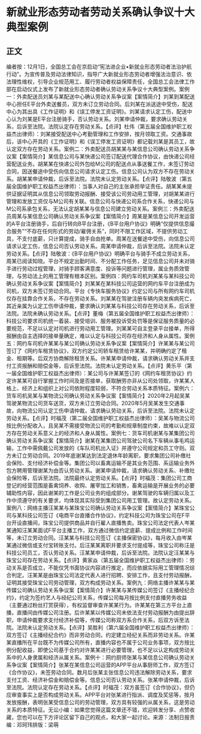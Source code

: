 # 新就业形态劳动者劳动关系确认争议十大典型案例
## 正文
编者按：12月1日，全国总工会在京启动“宪法进企业•新就业形态劳动者法治护航行动”。为宣传普及劳动法律知识，指导广大新就业形态劳动者增强法治意识、依法理性维权，引导企业规范用工、履行劳动者权益保障责任，全国总工会法律工作部在启动仪式上发布了新就业形态劳动者确认劳动关系争议十大典型案例。案例一：外卖配送员刘某与某配送中心确认劳动关系争议案【案情简介】刘某到某配送中心担任E平台外卖送餐员，双方未订立劳动合同。后刘某在派送途中受伤，配送中心为其出具《工作证明》和《误工停发工资证明》。刘某请求认定工伤，配送中心认为刘某是E平台注册骑手，否认劳动关系。刘某申请仲裁，要求确认劳动关系，后诉至法院。法院认定存在劳动关系。【点评】杜伟（第五届全国维护职工权益杰出律师）：刘某接受配送中心考勤管理和工作安排，按月领取工资。交通事故后，该中心开具的《工作证明》和《误工停发工资证明》都记载刘某是其员工，故认定双方存在劳动关系。案例二：外卖配送员胡某某与某信息公司确认劳动关系争议案【案情简介】某信息公司与某快递公司签订配送代理合作协议，由快递公司经营配送业务。胡某某在快递公司外包给M公司的配送点从事送餐工作，未签订劳动合同，因送餐途中受伤向信息公司请求认定工伤。信息公司认为双方不存在劳动关系。胡某某申请仲裁，后诉至法院。法院未认定劳动关系。【点评】陆敬波（第五届全国维护职工权益杰出律师）：当事人对自己的主张承担举证责任。胡某某未提供证据证明其从信息公司领取劳动报酬、接受该公司劳动用工管理，对胡某某进行管理和发放工资仅与M公司有关联。信息公司与快递公司系合作关系，快递公司与M公司系承包关系，无法认定胡某某与信息公司建立劳动关系。案例三：外卖配送员周某与某信息公司确认劳动关系争议案【案情简介】周某是某信息公司开发运营的A平台注册骑手，后自行转向B平台注册，《B平台用户协议》明确“仅提供信息撮合服务”“不存在任何形式的劳动/雇佣关系”，同时不限工作区域，不提供劳动工具，不支付底薪，只计算提成，骑手自由抢单。周某在送餐途中受伤，向信息公司请求认定工伤，信息公司否认劳动关系。周某申请仲裁，后诉至法院。法院未认定劳动关系。【点评】陆敬波：《B平台用户协议》明确平台与骑手不成立劳动关系，周某已阅读知晓。平台不规定出勤时间、不分配工作任务，足见信息公司并未对骑手进行劳动过程管理，对骑手顾客满意度、投诉等问题进行管理，属业务质效管理，与劳动法上的用工管理有根本区别。案例四：网约车司机刘某某与某科技公司确认劳动关系争议案【案情简介】刘某某在某科技公司运营的网约车平台注册成为司机，双方未签订劳动合同。平台《专快车服务协议》约定公司与所有网约车司机仅存在挂靠合作关系，不存在劳动关系。刘某某在驾驶注册车辆内突发疾病死亡，其近亲属为认定工伤申请仲裁，要求确认刘某某与科技公司存在劳动关系，后诉至法院。法院未确认劳动关系。【点评】董梅（第五届全国维护职工权益杰出律师）：科技公司要求司机统一着装、接受培训、服务被投诉受处罚等是保证服务质量的必要规范，不足以认定对司机进行劳动用工管理。刘某某可自主登录平台接单，所得报酬由自主选择的接单量确定，难以认定与科技公司存在经济和人身从属性。案例五：网约车司机许某某与某公司确认劳动关系争议案【案情简介】许某某与某公司签订了《网约车租赁协议》，双方约定公司轿车租赁给许某某，并明确约定了租金、租期等。后双方协商解除租赁关系。许某某申请仲裁，请求确认劳动关系并支付工资报酬和赔偿金等，后诉至法院。法院未认定劳动关系。【点评】黄乐平（第一届全国维护职工权益杰出律师）：某公司与许某某签订的《网约车租赁协议》约定许某某可自行掌握工作时间及是否接单，获取酬劳亦非从公司处领取，许某某人格上、经济上和组织上对公司依附程度较弱，不符合劳动关系本质特征。案例六：货车司机吴某与某物流公司确认劳动关系争议案【案情简介】2020年2月起吴某驾驶某物流公司货车送货，双方未订立劳动合同。2020年5月吴某发生交通事故，向物流公司认定工伤申请仲裁，请求确认劳动关系，后诉至法院。法院未认定劳动关系。【点评】时福茂（第二届全国维护职工权益杰出律师）：吴某与物流公司按比例分配收入，且吴某不需接受物流公司的考勤和规章制度约束，故难以认定双方存在劳动关系意义上的经济和人身从属性。案例七：货车司机谢某与某集团公司确认劳动关系争议案【案情简介】谢某在某集团公司驾驶公司名下车辆从事毛鸡运输，工作中需佩戴公司发放的《车队司机出入证》并遵守公司规定和员工守则。双方未订立劳动合同。2019年底谢某达到法定退休年龄离职，要求集团公司补缴社会保险、支付经济补偿金等。集团公司以畜禽运输不是其业务范围、系运输业务外包方聘用管理谢某为由否认劳动关系。谢某申请仲裁，请求确认劳动关系、补缴社会保险等，后诉至法院。法院最终认定劳动关系。【点评】时福茂：集团公司工商登记的经营范围是畜禽饲养、收购、屠宰加工和销售，畜禽运输是开展业务的必要辅助性内容，因此谢某的工作是公司业务的组成部分。谢某驾驶的车辆归属以及工作中须遵守的有关要求，均体现其实际受到集团公司用工管理。故认定劳动关系。案例八：网络主播汪某某与某珠宝公司确认劳动关系争议案【案情简介】某珠宝公司与某科技公司签订《电商平台直播合作协议》，约定科技公司为珠宝公司在F平台开设直播间，珠宝公司提供商品并自行雇人直播售卖。珠宝公司法定代表人岑某某通知汪某某面试F平台主播工作，双方通过微信约定底薪、提成比例和工作时间等，未订立劳动合同。汪某某与科技公司签订《主播保密协议》，每月收入由岑某某通过微信或支付宝转账支付。后汪某某离职并要求支付提成等，珠宝公司称汪是科技公司员工，否认劳动关系。汪某某申请仲裁，后诉至法院。法院认定汪某某与珠宝公司存在劳动关系。【点评】黄家焱（第五届全国维护职工权益杰出律师）：劳动关系是否成立，不能仅凭书面协议内容进行推定，而应依据实际用工管理情况综合判定。汪某某是由珠宝公司法定代表人进行招聘、安排工作，且支付劳动报酬，证明其接受珠宝公司劳动管理，双方构成劳动关系。案例九：网络主播许某某与某传媒公司确认劳动关系争议案【案情简介】许某某与某传媒公司签订《主播经纪合约》，约定为签约艺人与经纪公司关系，传媒公司每月按比例支付直播劳务收益（主要通过粉丝打赏获得），有权监督审查许某某行为。许某某在第三方平台上直播，直播间由传媒公司注册。后许某某以传媒公司未依法支付劳动报酬为由提出辞职，申请仲裁要求支付经济补偿等，传媒公司称双方系合作关系，后双方诉至法院。法院未认定劳动关系。【点评】吴胜利（第六届全国维护职工权益杰出律师）：双方签订《主播经纪合约》而非劳动合同，约定建立经纪关系而非劳动关系。许某某直播所在平台既不为传媒公司所有，直播内容也不属于公司业务事项，双方按比例分配收益，即使公司基于合约对许某某进行必要管理，也不足以认定构成劳动关系中的人身隶属和经济从属关系。案例十：网约厨师张某与某信息公司确认劳动关系争议案【案情简介】张某在某信息公司运营的APP平台从事厨师工作，双方签订《合作协议》，未签劳动合同。数月后张某主张信息公司违法解除劳动关系，要求支付工资、经济补偿金和赔偿金等。信息公司否认劳动关系。张某申请仲裁，后诉至法院。法院认定存在劳动关系。【点评】时福茂：双方虽签订《合作协议》，但仍应审查事实上是否构成劳动关系。APP平台对张某进行指派、调度及奖惩等，按月发放报酬，表明张某受信息公司的劳动管理，双方具有较强的从属关系，这是劳动关系的本质特征。无讼小编：如果您觉得这篇文章还不错，欢迎转发分享、点赞收藏，您也可以在下方评论区留下自己的观点，和大家一起讨论。来源：法制日报责编：邓珂玮排版：梁萌